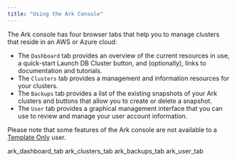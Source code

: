 ```yaml
---
title: "Using the Ark Console"
---
```


<div id="using_ark_console" class="registered_link"></div>


The Ark console has four browser tabs that help you to manage clusters that reside in an AWS or Azure cloud:

  - The `Dashboard` tab provides an overview of the current resources in use, a quick-start Launch DB Cluster button, and (optionally), links to documentation and tutorials.
  - The `Clusters` tab provides a management and information resources for your clusters.
  - The `Backups` tab provides a list of the existing snapshots of your Ark clusters and buttons that allow you to create or delete a snapshot.
  - The `User` tab provides a graphical management interface that you can use to review and manage your user account information.

Please note that some features of the Ark console are not available to a [Template Only](02_ark_overview#template_only_user) user.

<div class="toctree" data-maxdepth="3">

ark_dashboard_tab ark_clusters_tab ark_backups_tab ark_user_tab

</div>
